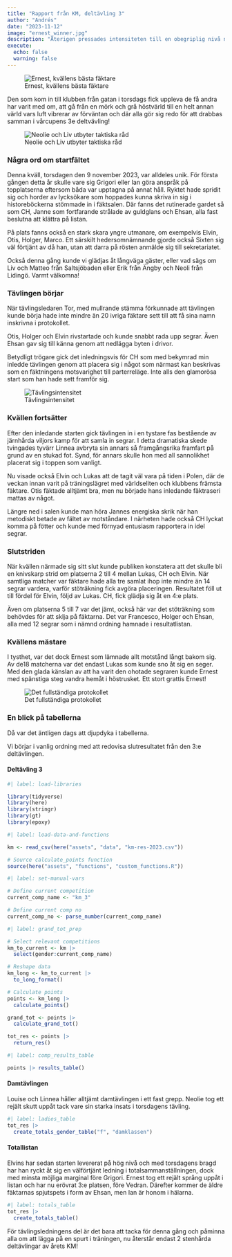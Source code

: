 ```yaml
---
title: "Rapport från KM, deltävling 3"
author: "Andrés"
date: "2023-11-12"
image: "ernest_winner.jpg"
description: "Återigen pressades intensiteten till en obegriplig nivå när den 3:e deltävlingen av årets KM fäktades. Det resulterade i dramatiska omflyttningar i totallistan."
execute:
  echo: false
  warning: false
---
```


![Ernest, kvällens bästa fäktare](ernest_winner.jpg)

Den som kom in till klubben från gatan i torsdags fick uppleva de få andra har varit med om, att gå från en mörk och grå höstvärld till en helt annan värld vars luft vibrerar av förväntan och där alla gör sig redo för att drabbas samman i vårcupens 3e deltvävling!

![Neolie och Liv utbyter taktiska råd](tjejer-taktik.jpg)

### Några ord om startfältet

Denna kväll, torsdagen den 9 november 2023, var alldeles unik. För första gången detta år skulle vare sig Grigori eller Ian göra anspråk på topplatserna eftersom båda var upptagna på annat håll. Ryktet hade spridit sig och horder av lycksökare som hoppades kunna skriva in sig i historeböckerna stömmade in i fäktsalen. Där fanns det rutinerade gardet så som CH, Janne som fortfarande strålade av guldglans och Ehsan, alla fast beslutna att klättra på listan.

På plats fanns också en stark skara yngre utmanare, om exempelvis Elvin, Otis, Holger, Marco. Ett särskilt hedersomnämnande gjorde också Sixten sig väl förtjänt av då han, utan att darra på rösten anmälde sig till sekretariatet.

Också denna gång kunde vi glädjas åt långväga gäster, eller vad sägs om Liv och Matteo från Saltsjöbaden eller Erik från Ängby och Neoli från Lidingö. Varmt välkomna!

### Tävlingen börjar

När tävlingsledaren Tor, med mullrande stämma förkunnade att tävlingen kunde börja hade inte mindre än 20 ivriga fäktare sett till att få sina namn inskrivna i protokollet.

Otis, Holger och Elvin rivstartade och kunde snabbt rada upp segrar. Även Ehsan gav sig till känna genom att nedlägga byten i drivor. 

Betydligt trögare gick det inledningsvis för CH som med bekymrad min inledde tävlingen genom att placera sig i något som närmast kan beskrivas som en fäktningens motsvarighet till parterreläge. Inte alls den glamorösa start som han hade sett framför sig.

![Tävlingsintensitet](kamp.jpg)

### Kvällen fortsätter

Efter den inledande starten gick tävlingen in i en tystare fas bestående av järnhårda viljors kamp för att samla in segrar. I detta dramatiska skede tvingades tyvärr Linnea avbryta sin annars så framgångsrika framfart på grund av en stukad fot. Synd, för annars skulle hon med all sannolikhet placerat sig i toppen som vanligt.

Nu visade också Elvin och Lukas att de tagit väl vara på tiden i Polen, där de veckan innan varit på träningslägret med världseliten och klubbens främsta fäktare. Otis fäktade alltjämt bra, men nu började hans inledande fäktraseri mattas av något. 

Längre ned i salen kunde man höra Jannes energiska skrik när han metodiskt betade av fältet av motståndare. I närheten hade också CH lyckat komma på fötter och kunde med förnyad entusiasm rapportera in idel segrar.

### Slutstriden

När kvällen närmade sig sitt slut kunde publiken konstatera att det skulle bli en knivskarp strid om platserna 2 till 4 mellan Lukas, CH och Elvin. När samtliga matcher var fäktare hade alla tre samlat ihop inte mindre än 14 segrar vardera, varför stöträkning fick avgöra placeringen. Resultatet föll ut till fördel för Elvin, följd av Lukas. CH, fick glädja sig åt en 4:e plats.

Även om platserna 5 till 7 var det jämt, också här var det stöträkning som behövdes för att sklja på fäktarna. Det var Francesco, Holger och Ehsan, alla med 12 segrar som i nämnd ordning hamnade i resultatlistan.

### Kvällens mästare

I tysthet, var det dock Ernest som lämnade allt motstånd långt bakom sig. Av de18 matcherna var det endast Lukas som kunde sno åt sig en seger. Med den glada känslan av att ha varit den ohotade segraren kunde Ernest med spänstiga steg vandra hemåt i höstrusket. Ett stort grattis Ernest!

![Det fullständiga protokollet](km3_protokoll.jpg)

### En blick på tabellerna

Då var det äntligen dags att djupdyka i tabellerna.

Vi börjar i vanlig ordning med att redovisa slutresultatet från den 3:e deltävlingen.

#### Deltävling 3

```r
#| label: load-libraries

library(tidyverse)
library(here)
library(stringr)
library(gt)
library(epoxy)
```

```r
#| label: load-data-and-functions

km <- read_csv(here("assets", "data", "km-res-2023.csv"))

# Source calculate_points function
source(here("assets", "functions", "custom_functions.R"))
```

```r
#| label: set-manual-vars

# Define current competition
current_comp_name <- "km_3"

# Define current comp no
current_comp_no <- parse_number(current_comp_name)
```

```r
#| label: grand_tot_prep

# Select relevant competitions
km_to_current <- km |> 
  select(gender:current_comp_name)

# Reshape data
km_long <- km_to_current |> 
  to_long_format()

# Calculate points
points <- km_long |> 
  calculate_points()  

grand_tot <- points |> 
  calculate_grand_tot()

tot_res <- points |> 
  return_res()
```

```r
#| label: comp_results_table

points |> results_table()
```

#### Damtävlingen

Louise och Linnea håller alltjämt damtävlingen i ett fast grepp. Neolie tog ett rejält skutt uppåt tack vare sin starka insats i torsdagens tävling.

```r
#| label: ladies_table
tot_res |> 
  create_totals_gender_table("f", "damklassen")
```

#### Totallistan

Elvins har sedan starten levererat på hög nivå och med torsdagens bragd har han ryckt åt sig en välförtjänt ledning i totalsammanställningen, dock med minsta möjliga marginal före Grigori. Ernest tog ett rejält språng uppåt i listan och har nu erövrat 3:e platsen, före Vedran. Därefter kommer de äldre fäktarnas spjutspets i form av Ehsan, men Ian är honom i hälarna.

```r
#| label: totals_table
tot_res |>
  create_totals_table()
```

För tävlingsledningens del är det bara att tacka för denna gång och påminna alla om att lägga på en spurt i träningen, nu återstår endast 2 stenhårda deltävlingar av årets KM!

